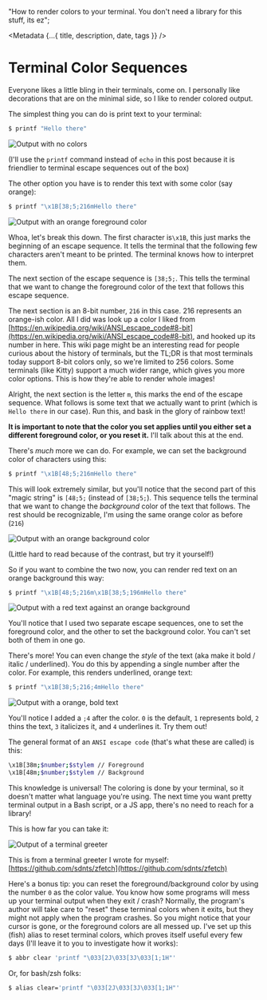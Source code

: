 
  "How to render colors to your terminal. You don't need a library for this stuff, its ez";

<Metadata {...{ title, description, date, tags }} />

# Terminal Color Sequences

Everyone likes a little bling in their terminals, come on. I personally like decorations
that are on the minimal side, so I like to render colored output.

The simplest thing you can do is print text to your terminal:

```sh
$ printf "Hello there"
```

![Output with no colors](/t/terminal-colors/simple.png)

(I'll use the `printf` command instead of `echo` in this post because it is friendlier
to terminal escape sequences out of the box)

The other option you have is to render this text with some color (say orange):

```sh
$ printf "\x1B[38;5;216mHello there"
```

![Output with an orange foreground color](/t/terminal-colors/fg-color.png)

Whoa, let's break this down. The first character is`\x1B`, this just marks the beginning
of an escape sequence. It tells the terminal that the following few characters
aren't meant to be printed. The terminal knows how to interpret them.

The next section of the escape sequence is `[38;5;`. This tells the terminal that
we want to change the foreground color of the text that follows this escape sequence.

The next section is an 8-bit number, `216` in this case. 216 represents an orange-ish
color. All I did was look up a color I liked from [https://en.wikipedia.org/wiki/ANSI_escape_code#8-bit](https://en.wikipedia.org/wiki/ANSI_escape_code#8-bit),
and hooked up its number in here. This wiki page might be an interesting read for
people curious about the history of terminals, but the TL;DR is that most terminals
today support 8-bit colors only, so we're limited to 256 colors. Some terminals
(like Kitty) support a much wider range, which gives you more color options. This
is how they're able to render whole images!

Alright, the next section is the letter `m`, this marks the end of the escape sequence.
What follows is some text that we actually want to print (which is `Hello there`
in our case). Run this, and bask in the glory of rainbow text!

**It is important to note that the color you set applies until you either set a different
foreground color, or you reset it.** I'll talk about this at the end.

There's _much_ more we can do. For example, we can set the background color of characters
using this:

```sh
$ printf "\x1B[48;5;216mHello there"
```

This will look extremely similar, but you'll notice that the second part of this
"magic string" is `[48;5;` (instead of `[38;5;`). This sequence tells the terminal
that we want to change the _background_ color of the text that follows. The rest
should be recognizable, I'm using the same orange color as before (`216`)

![Output with an orange background color](/t/terminal-colors/bg-color.png)

(Little hard to read because of the contrast, but try it yourself!)

So if you want to combine the two now, you can render red text on an orange background
this way:

```sh
$ printf "\x1B[48;5;216m\x1B[38;5;196mHello there"
```

![Output with a red text against an orange background](/t/terminal-colors/fg-bg-color.png)

You'll notice that I used two separate escape sequences, one to set the foreground
color, and the other to set the background color. You can't set both of them in one
go.

There's more! You can even change the _style_ of the text (aka make it bold / italic / underlined).
You do this by appending a single number after the color. For example, this renders
underlined, orange text:

```sh
$ printf "\x1B[38;5;216;4mHello there"
```

![Output with a orange, bold text](/t/terminal-colors/underlined.png)

You'll notice I added a `;4` after the color. `0` is the default, `1` represents bold,
`2` thins the text, `3` italicizes it, and `4` underlines it. Try them out!

The general format of an `ANSI escape code` (that's what these are called) is this:

```sh
\x1B[38m;$number;$stylem // Foreground
\x1B[48m;$number;$stylem // Background
```

This knowledge is universal! The coloring is done by your terminal, so it doesn't
matter what language you're using. The next time you want pretty terminal output
in a Bash script, or a JS app, there's no need to reach for a library!

This is how far you can take it:

![Output of a terminal greeter](/t/terminal-colors/zfetch.png)

This is from a terminal greeter I wrote for myself: [https://github.com/sdnts/zfetch](https://github.com/sdnts/zfetch)

Here's a bonus tip: you can reset the foreground/background color by using the number
`0` as the color value. You know how some programs will mess up your terminal
output when they exit / crash? Normally, the program's author will take care to
"reset" these terminal colors when it exits, but they might not apply when the program
crashes. So you might notice that your cursor is gone, or the foreground colors
are all messed up. I've set up this (fish) alias to reset terminal colors, which proves
itself useful every few days (I'll leave it to you to investigate how it works):

```sh
$ abbr clear 'printf "\033[2J\033[3J\033[1;1H"'
```

Or, for bash/zsh folks:

```sh
$ alias clear='printf "\033[2J\033[3J\033[1;1H"'
```
